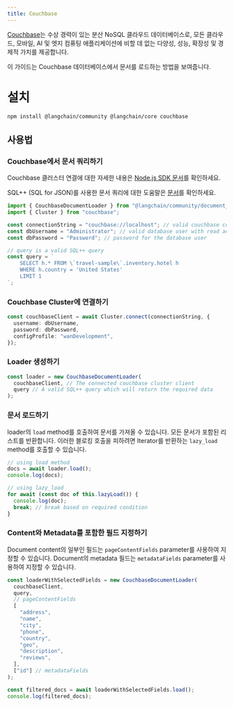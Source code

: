 ```yaml
---
title: Couchbase
---
```


[Couchbase](http://couchbase.com/)는 수상 경력이 있는 분산 NoSQL 클라우드 데이터베이스로, 모든 클라우드, 모바일, AI 및 엣지 컴퓨팅 애플리케이션에 비할 데 없는 다양성, 성능, 확장성 및 경제적 가치를 제공합니다.

이 가이드는 Couchbase 데이터베이스에서 문서를 로드하는 방법을 보여줍니다.

# 설치

```bash npm
npm install @langchain/community @langchain/core couchbase
```
## 사용법

### Couchbase에서 문서 쿼리하기

Couchbase 클러스터 연결에 대한 자세한 내용은 [Node.js SDK 문서](https://docs.couchbase.com/nodejs-sdk/current/howtos/managing-connections.html#connection-strings)를 확인하세요.

SQL++ (SQL for JSON)를 사용한 문서 쿼리에 대한 도움말은 [문서](https://docs.couchbase.com/server/current/n1ql/n1ql-language-reference/index.html)를 확인하세요.

```typescript
import { CouchbaseDocumentLoader } from "@langchain/community/document_loaders/web/couchbase";
import { Cluster } from "couchbase";

const connectionString = "couchbase://localhost"; // valid couchbase connection string
const dbUsername = "Administrator"; // valid database user with read access to the bucket being queried
const dbPassword = "Password"; // password for the database user

// query is a valid SQL++ query
const query = `
    SELECT h.* FROM \`travel-sample\`.inventory.hotel h
    WHERE h.country = 'United States'
    LIMIT 1
`;
```
### Couchbase Cluster에 연결하기

```typescript
const couchbaseClient = await Cluster.connect(connectionString, {
  username: dbUsername,
  password: dbPassword,
  configProfile: "wanDevelopment",
});
```
### Loader 생성하기

```typescript
const loader = new CouchbaseDocumentLoader(
  couchbaseClient, // The connected couchbase cluster client
  query // A valid SQL++ query which will return the required data
);
```
### 문서 로드하기

loader의 `load` method를 호출하여 문서를 가져올 수 있습니다. 모든 문서가 포함된 리스트를 반환합니다. 이러한 블로킹 호출을 피하려면 Iterator를 반환하는 `lazy_load` method를 호출할 수 있습니다.

```typescript
// using load method
docs = await loader.load();
console.log(docs);
```
```typescript
// using lazy_load
for await (const doc of this.lazyLoad()) {
  console.log(doc);
  break; // break based on required condition
}
```

### Content와 Metadata를 포함한 필드 지정하기

Document content의 일부인 필드는 `pageContentFields` parameter를 사용하여 지정할 수 있습니다.
Document의 metadata 필드는 `metadataFields` parameter를 사용하여 지정할 수 있습니다.

```typescript
const loaderWithSelectedFields = new CouchbaseDocumentLoader(
  couchbaseClient,
  query,
  // pageContentFields
  [
    "address",
    "name",
    "city",
    "phone",
    "country",
    "geo",
    "description",
    "reviews",
  ],
  ["id"] // metadataFields
);

const filtered_docs = await loaderWithSelectedFields.load();
console.log(filtered_docs);
```